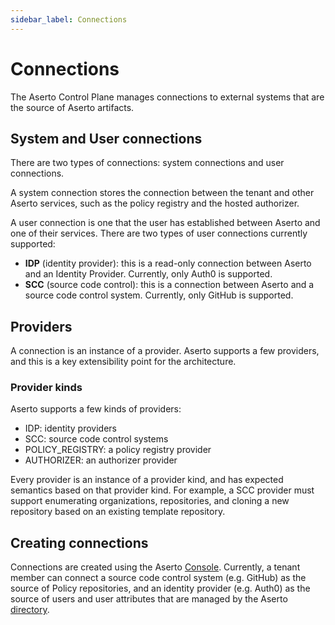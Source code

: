 ```yaml
---
sidebar_label: Connections
---
```


# Connections

The Aserto Control Plane manages connections to external systems that are the source of 
Aserto artifacts.

## System and User connections

There are two types of connections: system connections and user connections. 

A system connection stores the connection between the tenant and other Aserto services, such as the policy registry and 
the hosted authorizer. 

A user connection is one that the user has established between Aserto and one of their services. There 
are two types of user connections currently supported: 
* **IDP** (identity provider): this is a read-only connection between Aserto and an Identity Provider. Currently, only Auth0 is supported.
* **SCC** (source code control): this is a connection between Aserto and a source code control system. Currently, only GitHub is supported.

## Providers

A connection is an instance of a provider. Aserto supports a few providers, and this is a 
key extensibility point for the architecture. 

### Provider kinds

Aserto supports a few kinds of providers:
* IDP: identity providers
* SCC: source code control systems
* POLICY_REGISTRY: a policy registry provider
* AUTHORIZER: an authorizer provider

Every provider is an instance of a provider kind, and has expected semantics based on that provider kind. 
For example, a SCC provider must support enumerating organizations, repositories, and cloning a 
new repository based on an existing template repository.

## Creating connections

Connections are created using the Aserto [Console](/docs/aserto-console/connections). Currently, a tenant 
member can connect a source code control system (e.g. GitHub) as the source of Policy repositories, 
and an identity provider (e.g. Auth0) as the source of users and user attributes that are managed 
by the Aserto [directory](/docs/overview/directory).


